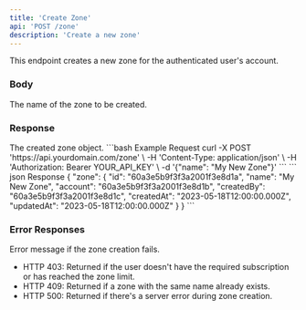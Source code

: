 ```yaml
---
title: 'Create Zone'
api: 'POST /zone'
description: 'Create a new zone'
---
```


This endpoint creates a new zone for the authenticated user's account.

### Body

<ParamField body="name" type="string" required>
  The name of the zone to be created.
</ParamField>

### Response

<ResponseField name="zone" type="object">
  The created zone object.
</ResponseField>

<RequestExample>
```bash Example Request
curl -X POST 'https://api.yourdomain.com/zone' \
-H 'Content-Type: application/json' \
-H 'Authorization: Bearer YOUR_API_KEY' \
-d '{"name": "My New Zone"}'
```
</RequestExample>

<ResponseExample>
```
json Response
{
  "zone": {
    "id": "60a3e5b9f3f3a2001f3e8d1a",
    "name": "My New Zone",
    "account": "60a3e5b9f3f3a2001f3e8d1b",
    "createdBy": "60a3e5b9f3f3a2001f3e8d1c",
    "createdAt": "2023-05-18T12:00:00.000Z",
    "updatedAt": "2023-05-18T12:00:00.000Z"
  }
}
```
</ResponseExample>

### Error Responses

<ResponseField name="error" type="string">
  Error message if the zone creation fails.
</ResponseField>

- HTTP 403: Returned if the user doesn't have the required subscription or has reached the zone limit.
- HTTP 409: Returned if a zone with the same name already exists.
- HTTP 500: Returned if there's a server error during zone creation.
